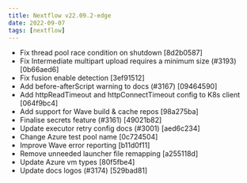 ```yaml
---
title: Nextflow v22.09.2-edge
date: 2022-09-07
tags: [nextflow]
---
```


- Fix thread pool race condition on shutdown [8d2b0587]
- Fix Intermediate multipart upload requires a minimum size (#3193) [0b66aed6] <Jorge Aguilera>
- Fix fusion enable detection [3ef91512]
- Add before-afterScript warning to docs (#3167) [09464590] <Kibubu>
- Add httpReadTimeout and httpConnectTimeout config to K8s client [064f9bc4]
- Add support for Wave build & cache repos [98a275ba]
- Finalise secrets feature (#3161) [49021b82]
- Update executor retry config docs (#3001) [aed6c234]
- Change Azure test pool name [0c724504]
- Improve Wave error reporting [b11d0f11]
- Remove unneeded launcher file remapping [a255118d] <Paolo Di Tommaso>
- Update Azure vm types [80f5fbe4]
- Update docs logos (#3174) [529bad81] <Phil Ewels>
